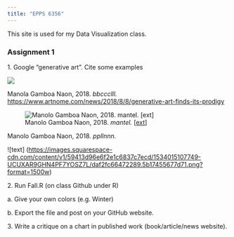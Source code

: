 ```yaml
---
title: "EPPS 6356"
---
```


This site is used for my Data Visualization class.

### Assignment 1

1\. Google "generative art". Cite some examples

![](images/clipboard-2442742018.png)

Manola Gamboa Naon, 2018. *bbccclll.* <https://www.artnome.com/news/2018/8/8/generative-art-finds-its-prodigy>

![Manolo Gamboa Naon, 2018. *mantel.* \[[ext\]](https://www.artnome.com/news/2018/8/8/generative-art-finds-its-prodigy)](images/clipboard-1649425640.png)

Manolo Gamboa Naon, 2018. *ppllnnn.*

\![text\] (<https://images.squarespace-cdn.com/content/v1/59413d96e6f2e1c6837c7ecd/1534015107749-UCUXAR9GHN4PF7YOSZ7L/daf2fc66472289.5b17455677d71.png?format=1500w>)

2\. Run Fall.R (on class Github under R)

a\. Give your own colors (e.g. Winter)

b\. Export the file and post on your GitHub website.

3\. Write a critique on a chart in published work (book/article/news website).
